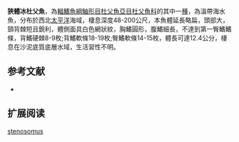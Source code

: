 {{Speciesbox
| name = 狹體冰杜父魚
| image = 
| image_width = 250px
| status = NE
| status_system = IUCN3.1
| genus = Icelus
| species = stenosomus
| authority = [[Andriashev|Andriashev]], 1937
| synonyms = *''Icelus uncinalis stenosomus ,Andriashev, 1937''
}}
'''狹體冰杜父魚'''，為[[輻鰭魚綱|輻鰭魚綱]][[鮋形目|鮋形目]][[杜父魚亞目|杜父魚亞目]][[杜父魚科|杜父魚科]]的其中一[[種|種]]，為溫帶海水魚，分布於西北[[太平洋|太平洋]]海域，棲息深度48-200公尺，本魚體延長略扁，頭部大，頸背棘短且銳利，體側面具白色網狀紋，胸鰭圓形，腹鰭細長，不達到第一臀鰭鰭條，背鰭硬棘8-9枚;背鰭軟條18-19枚;臀鰭軟條14-15枚，體長可達12.4公分，棲息在沙泥底質底層水域，生活習性不明。

==参考文献==
*{{FishBase_species|genus=Icelus|species=stenosomus|year=2014|month=5}}

== 扩展阅读 ==
{{refbegin}}
{{wikispecies-inline|Icelus stenosomus|狹體冰杜父魚}}
{{refend}}
{{Taxonbar|from=Q1819310}}

[[Category:冰杜父魚屬|stenosomus]]


{{鮋形目小作品}}